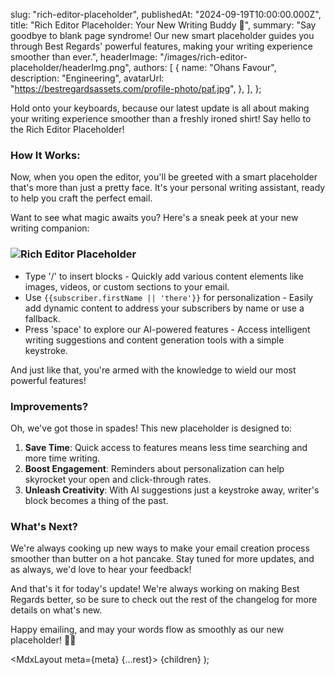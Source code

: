
  slug: "rich-editor-placeholder",
  publishedAt: "2024-09-19T10:00:00.000Z",
  title: "Rich Editor Placeholder: Your New Writing Buddy 📝",
  summary:
    "Say goodbye to blank page syndrome! Our new smart placeholder guides you through Best Regards' powerful features, making your writing experience smoother than ever.",
  headerImage: "/images/rich-editor-placeholder/headerImg.png",
  authors: [
    {
      name: "Ohans Favour",
      description: "Engineering",
      avatarUrl: "https://bestregardsassets.com/profile-photo/paf.jpg",
    },
  ],
};

Hold onto your keyboards, because our latest update is all about making your writing experience smoother than a freshly ironed shirt! Say hello to the Rich Editor Placeholder!

### How It Works:

Now, when you open the editor, you'll be greeted with a smart placeholder that's more than just a pretty face. It's your personal writing assistant, ready to help you craft the perfect email.

Want to see what magic awaits you? Here's a sneak peek at your new writing companion:

### <img src="/images/rich-editor-placeholder/bodyImg.png" alt="Rich Editor Placeholder" />

-  Type '/' to insert blocks - Quickly add various content elements like images, videos, or custom sections to your email.
-  Use `{{subscriber.firstName || 'there'}}` for personalization - Easily add dynamic content to address your subscribers by name or use a fallback.
-  Press 'space' to explore our AI-powered features - Access intelligent writing suggestions and content generation tools with a simple keystroke.

And just like that, you're armed with the knowledge to wield our most powerful features!

### Improvements?

Oh, we've got those in spades! This new placeholder is designed to:

1. **Save Time**: Quick access to features means less time searching and more time writing.
2. **Boost Engagement**: Reminders about personalization can help skyrocket your open and click-through rates.
3. **Unleash Creativity**: With AI suggestions just a keystroke away, writer's block becomes a thing of the past.

### What's Next?

We're always cooking up new ways to make your email creation process smoother than butter on a hot pancake. Stay tuned for more updates, and as always, we'd love to hear your feedback!

And that's it for today's update! We're always working on making Best Regards better, so be sure to check out the rest of the changelog for more details on what's new.

Happy emailing, and may your words flow as smoothly as our new placeholder! 🚀📧

  <MdxLayout meta={meta} {...rest}>
    {children}
  </MdxLayout>
);
